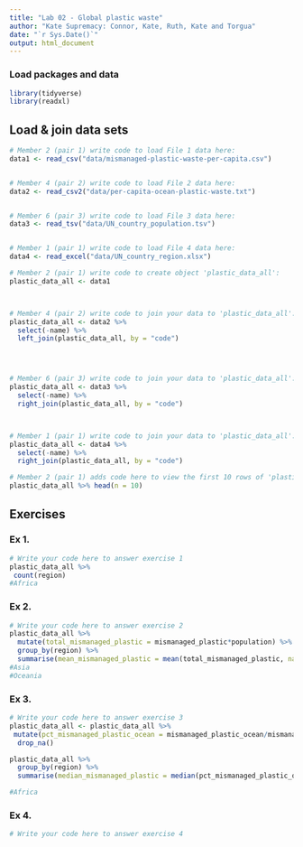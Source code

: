 ```yaml
---
title: "Lab 02 - Global plastic waste"
author: "Kate Supremacy: Connor, Kate, Ruth, Kate and Torgua"
date: "`r Sys.Date()`"
output: html_document
---
```


### Load packages and data

```r
library(tidyverse)
library(readxl)
```


## Load & join data sets

```r
# Member 2 (pair 1) write code to load File 1 data here:
data1 <- read_csv("data/mismanaged-plastic-waste-per-capita.csv")


# Member 4 (pair 2) write code to load File 2 data here:
data2 <- read_csv2("data/per-capita-ocean-plastic-waste.txt")


# Member 6 (pair 3) write code to load File 3 data here:
data3 <- read_tsv("data/UN_country_population.tsv")


# Member 1 (pair 1) write code to load File 4 data here:
data4 <- read_excel("data/UN_country_region.xlsx")


```



```r
# Member 2 (pair 1) write code to create object 'plastic_data_all':
plastic_data_all <- data1



# Member 4 (pair 2) write code to join your data to 'plastic_data_all':
plastic_data_all <- data2 %>%
  select(-name) %>%
  left_join(plastic_data_all, by = "code")




# Member 6 (pair 3) write code to join your data to 'plastic_data_all':
plastic_data_all <- data3 %>%
  select(-name) %>%
  right_join(plastic_data_all, by = "code")



# Member 1 (pair 1) write code to join your data to 'plastic_data_all':
plastic_data_all <- data4 %>%
  select(-name) %>%
  right_join(plastic_data_all, by = "code")


```


```r
# Member 2 (pair 1) adds code here to view the first 10 rows of 'plastic_data_all'
plastic_data_all %>% head(n = 10)


```



## Exercises

### Ex 1.

```r
# Write your code here to answer exercise 1
plastic_data_all %>% 
 count(region) 
#Africa

```



### Ex 2.

```r
# Write your code here to answer exercise 2
plastic_data_all %>% 
  mutate(total_mismanaged_plastic = mismanaged_plastic*population) %>% 
  group_by(region) %>% 
  summarise(mean_mismanaged_plastic = mean(total_mismanaged_plastic, na.rm = TRUE))
#Asia
#Oceania
```


### Ex 3.

```r
# Write your code here to answer exercise 3
plastic_data_all <- plastic_data_all %>% 
 mutate(pct_mismanaged_plastic_ocean = mismanaged_plastic_ocean/mismanaged_plastic*100) %>% 
  drop_na()

plastic_data_all %>% 
  group_by(region) %>% 
  summarise(median_mismanaged_plastic = median(pct_mismanaged_plastic_ocean))

#Africa

```


### Ex 4.

```r
# Write your code here to answer exercise 4



```

